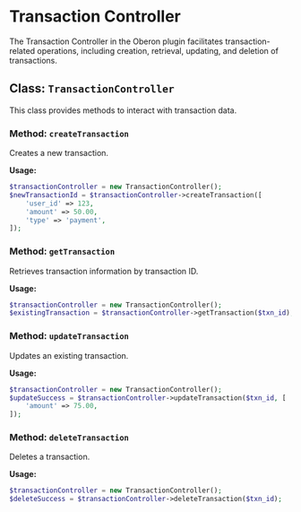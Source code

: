 # Transaction Controller

The Transaction Controller in the Oberon plugin facilitates transaction-related operations, including creation, retrieval, updating, and deletion of transactions.

## Class: `TransactionController`

This class provides methods to interact with transaction data.

### Method: `createTransaction`

Creates a new transaction.

**Usage:**

```php
$transactionController = new TransactionController();
$newTransactionId = $transactionController->createTransaction([
    'user_id' => 123,
    'amount' => 50.00,
    'type' => 'payment',
]);
```

### Method: `getTransaction`

Retrieves transaction information by transaction ID.

**Usage:**

```php
$transactionController = new TransactionController();
$existingTransaction = $transactionController->getTransaction($txn_id);
```

### Method: `updateTransaction`

Updates an existing transaction.

**Usage:**

```php
$transactionController = new TransactionController();
$updateSuccess = $transactionController->updateTransaction($txn_id, [
    'amount' => 75.00,
]);
```

### Method: `deleteTransaction`

Deletes a transaction.

**Usage:**

```php
$transactionController = new TransactionController();
$deleteSuccess = $transactionController->deleteTransaction($txn_id);
```
